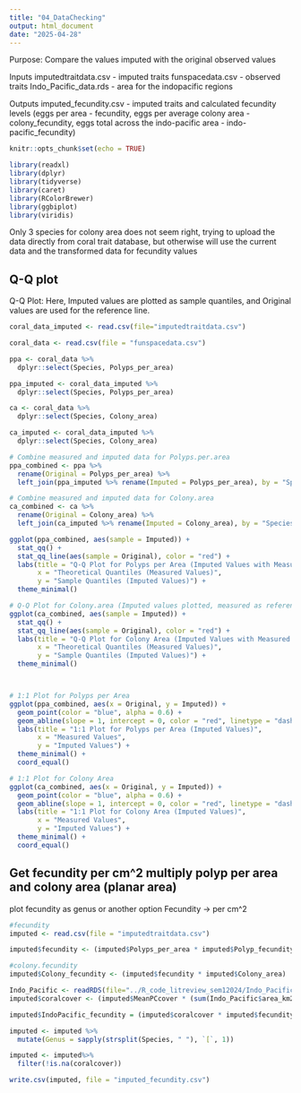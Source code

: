```yaml
---
title: "04_DataChecking"
output: html_document
date: "2025-04-28"
---
```


Purpose: Compare the values imputed with the original observed values 

Inputs 
imputedtraitdata.csv - imputed traits 
funspacedata.csv - observed traits
Indo_Pacific_data.rds - area for the indopacific regions 


Outputs 
imputed_fecundity.csv - imputed traits and calculated fecundity levels (eggs per area - fecundity, eggs per average colony area - colony_fecundity, eggs total across the indo-pacific area - indo-pacific_fecundity)


```r
knitr::opts_chunk$set(echo = TRUE)

library(readxl)
library(dplyr)
library(tidyverse)
library(caret)
library(RColorBrewer)
library(ggbiplot)
library(viridis)
```

Only 3 species for colony area does not seem right, trying to upload the data directly from coral trait database, but otherwise will use the current data and the transformed data for fecundity values 

## Q-Q plot 

Q-Q Plot: Here, Imputed values are plotted as sample quantiles, and Original values are used for the reference line.
```r

coral_data_imputed <- read.csv(file="imputedtraitdata.csv")

coral_data <- read.csv(file = "funspacedata.csv")

ppa <- coral_data %>%
  dplyr::select(Species, Polyps_per_area)

ppa_imputed <- coral_data_imputed %>%
  dplyr::select(Species, Polyps_per_area)

ca <- coral_data %>%
  dplyr::select(Species, Colony_area)

ca_imputed <- coral_data_imputed %>%
  dplyr::select(Species, Colony_area)

# Combine measured and imputed data for Polyps.per.area
ppa_combined <- ppa %>%
  rename(Original = Polyps_per_area) %>%
  left_join(ppa_imputed %>% rename(Imputed = Polyps_per_area), by = "Species")

# Combine measured and imputed data for Colony.area
ca_combined <- ca %>%
  rename(Original = Colony_area) %>%
  left_join(ca_imputed %>% rename(Imputed = Colony_area), by = "Species")

ggplot(ppa_combined, aes(sample = Imputed)) +
  stat_qq() +
  stat_qq_line(aes(sample = Original), color = "red") +
  labs(title = "Q-Q Plot for Polyps per Area (Imputed Values with Measured Line)",
       x = "Theoretical Quantiles (Measured Values)",
       y = "Sample Quantiles (Imputed Values)") +
  theme_minimal()

# Q-Q Plot for Colony.area (Imputed values plotted, measured as reference line)
ggplot(ca_combined, aes(sample = Imputed)) +
  stat_qq() +
  stat_qq_line(aes(sample = Original), color = "red") +
  labs(title = "Q-Q Plot for Colony Area (Imputed Values with Measured Line)",
       x = "Theoretical Quantiles (Measured Values)",
       y = "Sample Quantiles (Imputed Values)") +
  theme_minimal()



# 1:1 Plot for Polyps per Area
ggplot(ppa_combined, aes(x = Original, y = Imputed)) +
  geom_point(color = "blue", alpha = 0.6) +
  geom_abline(slope = 1, intercept = 0, color = "red", linetype = "dashed") +
  labs(title = "1:1 Plot for Polyps per Area (Imputed Values)",
       x = "Measured Values",
       y = "Imputed Values") +
  theme_minimal() +
  coord_equal()

# 1:1 Plot for Colony Area
ggplot(ca_combined, aes(x = Original, y = Imputed)) +
  geom_point(color = "blue", alpha = 0.6) +
  geom_abline(slope = 1, intercept = 0, color = "red", linetype = "dashed") +
  labs(title = "1:1 Plot for Colony Area (Imputed Values)",
       x = "Measured Values",
       y = "Imputed Values") +
  theme_minimal() +
  coord_equal()
```

## Get fecundity per cm^2 multiply polyp per area and colony area (planar area) 

plot fecundity as genus or another option 
Fecundity -> per cm^2

```r
#fecundity 
imputed <- read.csv(file = "imputedtraitdata.csv")

imputed$fecundity <- (imputed$Polyps_per_area * imputed$Polyp_fecundity)

#colony.fecundity
imputed$Colony_fecundity <- (imputed$fecundity * imputed$Colony_area)

Indo_Pacific <- readRDS(file="../R_code_litreview_sem12024/Indo_Pacific_data.rds")
imputed$coralcover <- (imputed$MeanPCcover * (sum(Indo_Pacific$area_km2)/0.7))

imputed$IndoPacific_fecundity = (imputed$coralcover * imputed$fecundity *1e10)

imputed <- imputed %>%
  mutate(Genus = sapply(strsplit(Species, " "), `[`, 1))

imputed <- imputed%>%
  filter(!is.na(coralcover))

write.csv(imputed, file = "imputed_fecundity.csv")
```
